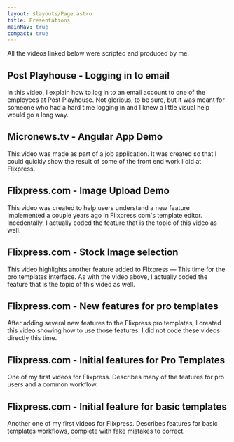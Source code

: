 ```yaml
---
layout: $layouts/Page.astro
title: Presentations
mainNav: true
compact: true
---
```



All the videos linked below were scripted and produced by me.

## Post Playhouse - Logging in to email

In this video, I explain how to log in to an email account to one of the employees at Post Playhouse. Not glorious, to be sure, but it was meant for someone who had a hard time logging in and I knew a little visual help would go a long way.

<VideoEmbed type="youtube" videoId="0OrmVO0Ej_s" />

## Micronews.tv - Angular App Demo

This video was made as part of a job application. It was created so that I could quickly show the result of some of the front end work I did at Flixpress.

<VideoEmbed type="vimeo" videoId="298175508" />

## Flixpress.com - Image Upload Demo

This video was created to help users understand a new feature implemented a couple years ago in Flixpress.com's template editor. Incedentally, I actually coded the feature that is the topic of this video as well.

<VideoEmbed type="youtube" videoId="dtsaIJYN1RI" />

## Flixpress.com - Stock Image selection

This video highlights another feature added to Flixpress — This time for the pro templates interface. As with the video above, I actually coded the feature that is the topic of this video as well.

<VideoEmbed type="youtube" videoId="OgIX6LgEado" />

## Flixpress.com - New features for pro templates

After adding several new features to the Flixpress pro templates, I created this video showing how to use those features. I did not code these videos directly this time.

<VideoEmbed type="youtube" videoId="KuCkIDofHwU" />

## Flixpress.com - Initial features for Pro Templates

One of my first videos for Flixpress. Describes many of the features for pro users and a common workflow.

<VideoEmbed type="youtube" videoId="C5jmRpYWPQA" />

## Flixpress.com - Initial feature for basic templates

Another one of my first videos for Flixpress. Describes features for basic templates workflows, complete with fake mistakes to correct.

<VideoEmbed type="youtube" videoId="BmQmYXOBxyk" />
